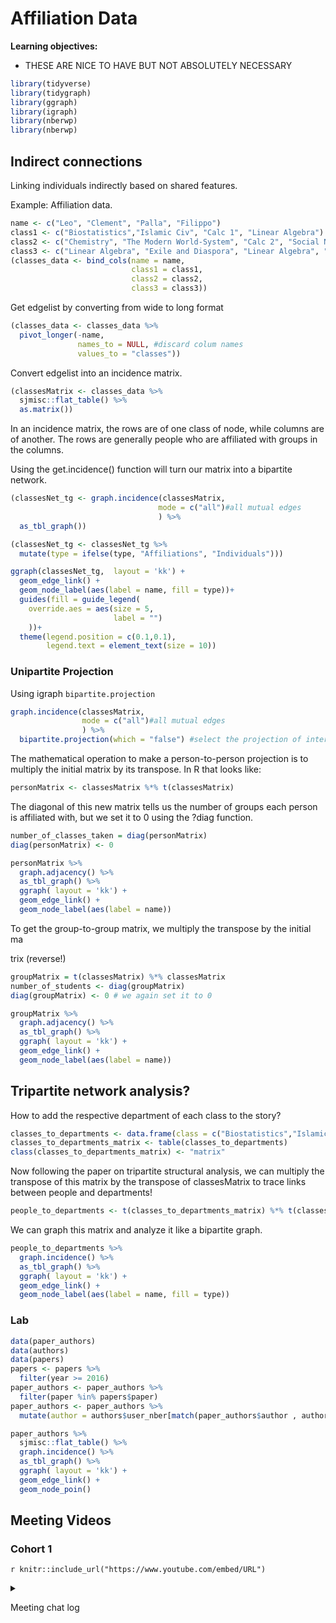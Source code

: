 # Affiliation Data

**Learning objectives:**

-   THESE ARE NICE TO HAVE BUT NOT ABSOLUTELY NECESSARY

```r
library(tidyverse)
library(tidygraph)
library(ggraph)
library(igraph)
library(nberwp)
library(nberwp)
```

## Indirect connections

Linking individuals indirectly based on shared features.

Example: Affiliation data.

```r
name <- c("Leo", "Clement", "Palla", "Filippo")
class1 <- c("Biostatistics","Islamic Civ", "Calc 1", "Linear Algebra")
class2 <- c("Chemistry", "The Modern World-System", "Calc 2", "Social Networks")
class3 <- c("Linear Algebra", "Exile and Diaspora", "Linear Algebra", "The Modern World-System")
(classes_data <- bind_cols(name = name,
                           class1 = class1,
                           class2 = class2,
                           class3 = class3))
```

Get edgelist by converting from wide to long format

```r
(classes_data <- classes_data %>%
  pivot_longer(-name,
               names_to = NULL, #discard colum names
               values_to = "classes"))
```

Convert edgelist into an incidence matrix.

```r
(classesMatrix <- classes_data %>% 
  sjmisc::flat_table() %>% 
  as.matrix())
```

In an incidence matrix, the rows are of one class of node, while columns are of another. The rows are generally people who are affiliated with groups in the columns.

Using the get.incidence() function will turn our matrix into a bipartite network.

```r
(classesNet_tg <- graph.incidence(classesMatrix,
                                 mode = c("all")#all mutual edges 
                                 ) %>% 
  as_tbl_graph())
```

```r
(classesNet_tg <- classesNet_tg %>% 
  mutate(type = ifelse(type, "Affiliations", "Individuals")))
```

```r
ggraph(classesNet_tg,  layout = 'kk') + 
  geom_edge_link() + 
  geom_node_label(aes(label = name, fill = type))+
  guides(fill = guide_legend(
    override.aes = aes(size = 5,
                       label = "")
    ))+
  theme(legend.position = c(0.1,0.1),
        legend.text = element_text(size = 10))
```


### Unipartite Projection

Using igraph `bipartite.projection`

```r
graph.incidence(classesMatrix,
                mode = c("all")#all mutual edges 
                ) %>% 
  bipartite.projection(which = "false") #select the projection of interest. Here it's students
```

The mathematical operation to make a person-to-person projection is to multiply the initial matrix by its transpose. In R that looks like:
```r
personMatrix <- classesMatrix %*% t(classesMatrix)
```


The diagonal of this new matrix tells us the number of groups each person is affiliated with, but we set it to 0 using the ?diag function.

```r
number_of_classes_taken = diag(personMatrix)
diag(personMatrix) <- 0 
```

```r
personMatrix %>%
  graph.adjacency() %>% 
  as_tbl_graph() %>% 
  ggraph( layout = 'kk') + 
  geom_edge_link() + 
  geom_node_label(aes(label = name))
```

To get the group-to-group matrix, we multiply the transpose by the initial ma

trix (reverse!)

```r
groupMatrix = t(classesMatrix) %*% classesMatrix
number_of_students <- diag(groupMatrix)
diag(groupMatrix) <- 0 # we again set it to 0
```

```r

groupMatrix %>%
  graph.adjacency() %>% 
  as_tbl_graph() %>% 
  ggraph( layout = 'kk') + 
  geom_edge_link() + 
  geom_node_label(aes(label = name))
```

## Tripartite network analysis?

How to add the respective department of each class to the story?

```r
classes_to_departments <- data.frame(class = c("Biostatistics","Islamic Civ", "Calc 1", "Linear Algebra", "Chemistry", "The Modern World-System", "Calc 2", "Social Networks", "Exile and Diaspora"), department = c("Math", "History", "Math", "Math", "Chemistry", "Sociology", "Math", "Sociology", "History"), stringsAsFactors = F)
classes_to_departments_matrix <- table(classes_to_departments)
class(classes_to_departments_matrix) <- "matrix"  
```

Now following the paper on tripartite structural analysis, we can multiply the transpose of this matrix by the transpose of classesMatrix to trace links between people and departments!

```r
people_to_departments <- t(classes_to_departments_matrix) %*% t(classesMatrix)
```

We can graph this matrix and analyze it like a bipartite graph.

```r
people_to_departments %>%
  graph.incidence() %>% 
  as_tbl_graph() %>% 
  ggraph( layout = 'kk') + 
  geom_edge_link() + 
  geom_node_label(aes(label = name, fill = type))
```

### Lab

```r
data(paper_authors)
data(authors)
data(papers)
papers <- papers %>%
  filter(year >= 2016)
paper_authors <- paper_authors %>% 
  filter(paper %in% papers$paper)
paper_authors <- paper_authors %>% 
  mutate(author = authors$user_nber[match(paper_authors$author , authors$author)])
```

```r
paper_authors %>% 
  sjmisc::flat_table() %>% 
  graph.incidence() %>% 
  as_tbl_graph() %>% 
  ggraph( layout = 'kk') + 
  geom_edge_link() + 
  geom_node_poin()
```

## Meeting Videos

### Cohort 1

`r knitr::include_url("https://www.youtube.com/embed/URL")`

<details>

<summary>

Meeting chat log

</summary>

    LOG

</details>
